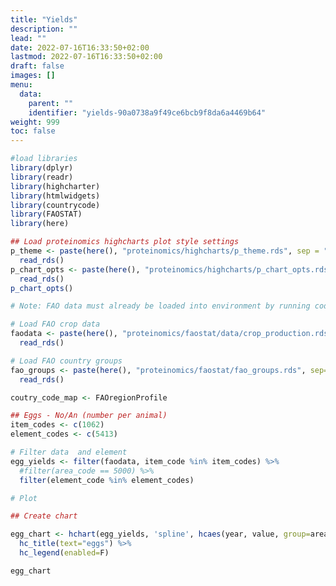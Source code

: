 ```yaml
---
title: "Yields"
description: ""
lead: ""
date: 2022-07-16T16:33:50+02:00
lastmod: 2022-07-16T16:33:50+02:00
draft: false
images: []
menu:
  data:
    parent: ""
    identifier: "yields-90a0738a9f49ce6bcb9f8da6a4469b64"
weight: 999
toc: false
---
```


```r
#load libraries
library(dplyr)
library(readr)
library(highcharter)
library(htmlwidgets)
library(countrycode)
library(FAOSTAT)
library(here)

## Load proteinomics highcharts plot style settings
p_theme <- paste(here(), "proteinomics/highcharts/p_theme.rds", sep = "/") %>%
  read_rds()
p_chart_opts <- paste(here(), "proteinomics/highcharts/p_chart_opts.rds", sep = "/") %>%
  read_rds()
p_chart_opts()
```

```r

# Note: FAO data must already be loaded into environment by running code in the FAO Data file

# Load FAO crop data
faodata <- paste(here(), "proteinomics/faostat/data/crop_production.rds", sep="/") %>%
  read_rds()

# Load FAO country groups
fao_groups <- paste(here(), "proteinomics/faostat/fao_groups.rds", sep="/") %>%
  read_rds()

coutry_code_map <- FAOregionProfile

## Eggs - No/An (number per animal)
item_codes <- c(1062)
element_codes <- c(5413)

# Filter data  and element
egg_yields <- filter(faodata, item_code %in% item_codes) %>%
  #filter(area_code == 5000) %>%
  filter(element_code %in% element_codes)

# Plot

## Create chart

egg_chart <- hchart(egg_yields, 'spline', hcaes(year, value, group=area)) %>%
  hc_title(text="eggs") %>%
  hc_legend(enabled=F)

egg_chart

```

